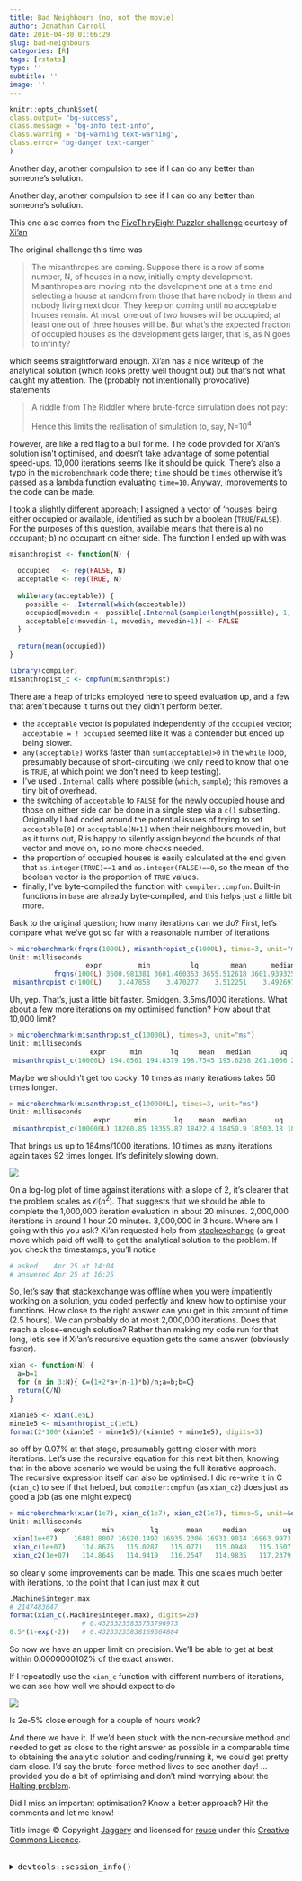 ```yaml
---
title: Bad Neighbours (no, not the movie)
author: Jonathan Carroll
date: 2016-04-30 01:06:29
slug: bad-neighbours
categories: [R]
tags: [rstats]
type: ''
subtitle: ''
image: ''
---
```


```r
knitr::opts_chunk$set(
class.output= "bg-success",
class.message = "bg-info text-info",
class.warning = "bg-warning text-warning",
class.error= "bg-danger text-danger"
)
```

Another day, another compulsion to see if I can do any better than someone's solution. 

<!--more-->

Another day, another compulsion to see if I can do any better than someone's solution. 

This one also comes from the [FiveThiryEight Puzzler challenge](http://fivethirtyeight.com/features/can-you-solve-the-puzzle-of-your-misanthropic-neighbors/) courtesy of [Xi'an](https://xianblog.wordpress.com/2016/04/29/gap-frequencies/)

The original challenge this time was

<blockquote>
The misanthropes are coming. Suppose there is a row of some number, N, of houses in a new, initially empty development. Misanthropes are moving into the development one at a time and selecting a house at random from those that have nobody in them and nobody living next door. They keep on coming until no acceptable houses remain. At most, one out of two houses will be occupied; at least one out of three houses will be. But what’s the expected fraction of occupied houses as the development gets larger, that is, as N goes to infinity?
</blockquote>

which seems straightforward enough. Xi'an has a nice writeup of the analytical solution (which looks pretty well thought out) but that's not what caught my attention. The (probably not intentionally provocative) statements

<blockquote>
A riddle from The Riddler where brute-force simulation does not pay:

Hence this limits the realisation of simulation to, say, N=10^4^
</blockquote>

however, are like a red flag to a bull for me. The code provided for Xi'an's solution isn't optimised, and doesn't take advantage of some potential speed-ups. 10,000 iterations seems like it should be quick. There's also a typo in the `microbenchmark` code there; `time` should be `times` otherwise it's passed as a lambda function evaluating `time=10`. Anyway, improvements to the code can be made.

I took a slightly different approach; I assigned a vector of 'houses' being either occupied or available, identified as such by a boolean (`TRUE`/`FALSE`). For the purposes of this question, available means that there is a) no occupant; b) no occupant on either side. The function I ended up with was

```r
misanthropist <- function(N) {
  
  occupied   <- rep(FALSE, N)
  acceptable <- rep(TRUE, N)
  
  while(any(acceptable)) {
    possible <- .Internal(which(acceptable))
    occupied[movedin <- possible[.Internal(sample(length(possible), 1, FALSE, NULL))]] <- TRUE
    acceptable[c(movedin-1, movedin, movedin+1)] <- FALSE
  }
  
  return(mean(occupied))
}

library(compiler)
misanthropist_c <- cmpfun(misanthropist)
```

There are a heap of tricks employed here to speed evaluation up, and a few that aren't because it turns out they didn't perform better.

<ul>
	<li> the `acceptable` vector is populated independently of the `occupied` vector; `acceptable = ! occupied` seemed like it was a contender but ended up being slower.</li>
	<li> `any(acceptable)` works faster than `sum(acceptable)>0` in the `while` loop, presumably because of short-circuiting (we only need to know that one is `TRUE`, at which point we don't need to keep testing).</li>
	<li> I've used `.Internal` calls where possible (`which`, `sample`); this removes a tiny bit of overhead.</li>
	<li> the switching of `acceptable` to `FALSE` for the newly occupied house and those on either side can be done in a single step via a `c()` subsetting. Originally I had coded around the potential issues of trying to set `acceptable[0]` or `acceptable[N+1]` when their neighbours moved in, but as it turns out, R is happy to silently assign beyond the bounds of that vector and move on, so no more checks needed.</li>
	<li> the proportion of occupied houses is easily calculated at the end given that `as.integer(TRUE)==1` and `as.integer(FALSE)==0`, so the mean of the boolean vector is the proportion of `TRUE` values.</li>
	<li> finally, I've byte-compiled the function with `compiler::cmpfun`. Built-in functions in `base` are already byte-compiled, and this helps just a little bit more.</li>
</ul>

Back to the original question; how many iterations can we do? First, let's compare what we've got so far with a reasonable number of iterations

```r
> microbenchmark(frqns(1000L), misanthropist_c(1000L), times=3, unit="ms")
Unit: milliseconds
                   expr         min          lq        mean      median          uq         max neval
           frqns(1000L) 3600.981381 3601.460353 3655.512618 3601.939325 3682.778237 3763.617149     3
 misanthropist_c(1000L)    3.447858    3.470277    3.512251    3.492697    3.544448    3.596199     3
```

Uh, yep. That's, just a little bit faster. Smidgen. 3.5ms/1000 iterations. What about a few more iterations on my optimised function? How about that 10,000 limit?

```r
> microbenchmark(misanthropist_c(10000L), times=3, unit="ms")
Unit: milliseconds
                    expr      min       lq     mean   median       uq      max neval
 misanthropist_c(10000L) 194.0501 194.8379 198.7545 195.6258 201.1066 206.5875     3
```

Maybe we shouldn't get too cocky. 10 times as many iterations takes 56 times longer.

```r
> microbenchmark(misanthropist_c(100000L), times=3, unit="ms")
Unit: milliseconds
                     expr      min       lq    mean  median       uq      max neval
 misanthropist_c(100000L) 18260.85 18355.87 18422.4 18450.9 18503.18 18555.47     3
```

That brings us up to 184ms/1000 iterations. 10 times as many iterations again takes 92 times longer. It's definitely slowing down.

![](/post/2016-04-30-bad-neighbours_files/log10log10.png)

On a log-log plot of time against iterations with a slope of 2, it's clearer that the problem scales as $\mathcal{O}(n^2)$. That suggests that we should be able to complete the 1,000,000 iteration evaluation in about 20 minutes. 2,000,000 iterations in around 1 hour 20 minutes. 3,000,000 in 3 hours. Where am I going with this you ask? Xi'an requested help from [stackexchange](http://math.stackexchange.com/questions/1758065/limit-of-recursive-sequence-n2q-n-1n-12q-n-12n-2q-n-2) (a great move which paid off well) to get the analytical solution to the problem. If you check the timestamps, you'll notice 

```r
# asked    Apr 25 at 14:04
# answered Apr 25 at 16:25
```

So, let's say that stackexchange was offline when you were impatiently working on a solution, you coded perfectly and knew how to optimise your functions. How close to the right answer can you get in this amount of time (2.5 hours). We can probably do at most 2,000,000 iterations. Does that reach a close-enough solution? Rather than making my code run for that long, let's see if Xi'an's recursive equation gets the same answer (obviously faster).

```r
xian <- function(N) {
  a=b=1
  for (n in 3:N){ C=(1+2*a+(n-1)*b)/n;a=b;b=C}
  return(C/N)
}

xian1e5 <- xian(1e5L)
mine1e5 <- misanthropist_c(1e5L)
format(2*100*(xian1e5 - mine1e5)/(xian1e5 + mine1e5), digits=3)
```

so off by 0.07% at that stage, presumably getting closer with more iterations. Let's use the recursive equation for this next bit then, knowing that in the above scenario we would be using the full iterative approach. The recursive expression itself can also be optimised. I did re-write it in C (`xian_c`) to see if that helped, but `compiler:cmpfun` (as `xian_c2`) does just as good a job (as one might expect)

```r
> microbenchmark(xian(1e7), xian_c(1e7), xian_c2(1e7), times=5, unit=&quot;ms&quot;)
Unit: milliseconds
           expr        min         lq       mean     median         uq        max neval
 xian(1e+07)    16881.8007 16920.1492 16935.2306 16931.9014 16963.9973 16978.3044     5
 xian_c(1e+07)    114.8676   115.0287   115.0771   115.0948   115.1507   115.2438     5
 xian_c2(1e+07)   114.8645   114.9419   116.2547   114.9835   117.2379   119.2454     5
```

so clearly some improvements can be made. This one scales much better with iterations, to the point that I can just max it out

```r
.Machine$integer.max
# 2147483647
format(xian_c(.Machine$integer.max), digits=20)
                  # 0.43233235833753796973
0.5*(1-exp(-2))   # 0.43233235838169364884
```

So now we have an upper limit on precision. We'll be able to get at best within 0.0000000102% of the exact answer.

If I repeatedly use the `xian_c` function with different numbers of iterations, we can see how well we should expect to do

![](/post/2016-04-30-bad-neighbours_files/pcerror-1.png)

Is 2e-5% close enough for a couple of hours work?

And there we have it. If we'd been stuck with the non-recursive method and needed to get as close to the right answer as possible in a comparable time to obtaining the analytic solution and coding/running it, we could get pretty darn close. I'd say the brute-force method lives to see another day! ... provided you do a bit of optimising and don't mind worrying about the [Halting problem](https://en.wikipedia.org/wiki/Halting_problem).

Did I miss an important optimisation? Know a better approach? Hit the comments and let me know!

Title image © Copyright <a title="View profile" href="http://www.geograph.org.uk/profile/39302" xmlns:cc="http://creativecommons.org/ns#" property="cc:attributionName" rel="cc:attributionURL dct:creator">Jaggery</a> and licensed for <a href="http://www.geograph.org.uk/reuse.php?id=3025760">reuse</a> under this <a rel="license" href="http://creativecommons.org/licenses/by-sa/2.0/" class="nowrap" about="http://s0.geograph.org.uk/geophotos/03/02/57/3025760_8ad38adb.jpg" title="Creative Commons Attribution-Share Alike 2.0 Licence">Creative Commons Licence</a>.

<br />
<details>
  <summary>
    <tt>devtools::session_info()</tt>
  </summary>
```r
devtools::session_info()
```
</details>
<br />

